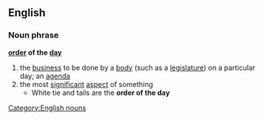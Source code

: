 ==English==
===Noun phrase===
'''[[order]] of the [[day]]'''
#the [[business]] to be done by a [[body]] (such as a [[legislature]]) on a particular day; an [[agenda]]
#the most [[significant]] [[aspect]] of something
#* White tie and tails are the '''order of the day'''
[[Category:English nouns]]